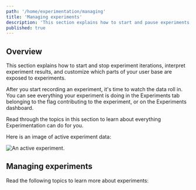 ```yaml
---
path: '/home/experimentation/managing'
title: 'Managing experiments'
description: 'This section explains how to start and pause experiments, interpret experiment results, and customize which parts of your user base are exposed to experiments. Read through the topics in this section to learn about everything Experimentation can do for you.'
published: true
---
```


## Overview

This section explains how to start and stop experiment iterations, interpret experiment results, and customize which parts of your user base are exposed to experiments.

After you start recording an experiment, it's time to watch the data roll in. You can see everything your experiment is doing in the Experiments tab belonging to the flag contributing to the experiment, or on the Experiments dashboard.

Read through the topics in this section to learn about everything Experimentation can do for you.

Here is an image of active experiment data:

![An active experiment.](experiment-running.png)

## Managing experiments

Read the following topics to learn more about experiments:

<ChildPageList path="/home/experimentation/managing" unsorted="true" />
